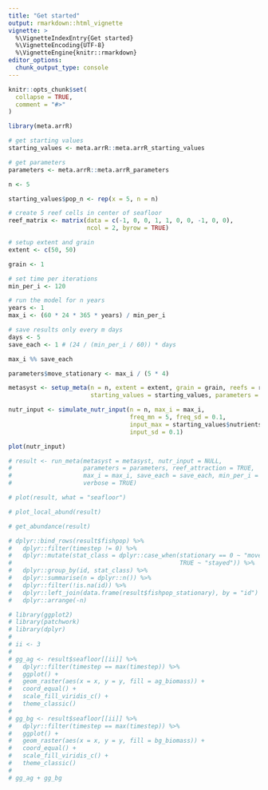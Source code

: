 ```yaml
---
title: "Get started"
output: rmarkdown::html_vignette
vignette: >
  %\VignetteIndexEntry{Get started}
  %\VignetteEncoding{UTF-8}
  %\VignetteEngine{knitr::rmarkdown}
editor_options: 
  chunk_output_type: console
---
```


```r
knitr::opts_chunk$set(
  collapse = TRUE,
  comment = "#>"
)
```

```r
library(meta.arrR)

```

```r

# get starting values
starting_values <- meta.arrR::meta.arrR_starting_values

# get parameters
parameters <- meta.arrR::meta.arrR_parameters

n <- 5

starting_values$pop_n <- rep(x = 5, n = n)

# create 5 reef cells in center of seafloor
reef_matrix <- matrix(data = c(-1, 0, 0, 1, 1, 0, 0, -1, 0, 0), 
                      ncol = 2, byrow = TRUE)

# setup extent and grain
extent <- c(50, 50)

grain <- 1

# set time per iterations
min_per_i <- 120

# run the model for n years
years <- 1
max_i <- (60 * 24 * 365 * years) / min_per_i

# save results only every m days
days <- 5
save_each <- 1 # (24 / (min_per_i / 60)) * days

max_i %% save_each

parameters$move_stationary <- max_i / (5 * 4)

metasyst <- setup_meta(n = n, extent = extent, grain = grain, reefs = reef_matrix, 
                       starting_values = starting_values, parameters = parameters)

nutr_input <- simulate_nutr_input(n = n, max_i = max_i,
                                  freq_mn = 5, freq_sd = 0.1,
                                  input_max = starting_values$nutrients_pool,
                                  input_sd = 0.1)

plot(nutr_input)
```

```r

# result <- run_meta(metasyst = metasyst, nutr_input = NULL,
#                    parameters = parameters, reef_attraction = TRUE,
#                    max_i = max_i, save_each = save_each, min_per_i = min_per_i, 
#                    verbose = TRUE)

```

```r

# plot(result, what = "seafloor")

# plot_local_abund(result)

# get_abundance(result)

# dplyr::bind_rows(result$fishpop) %>% 
#   dplyr::filter(timestep != 0) %>% 
#   dplyr::mutate(stat_class = dplyr::case_when(stationary == 0 ~ "moved", 
#                                               TRUE ~ "stayed")) %>%
#   dplyr::group_by(id, stat_class) %>% 
#   dplyr::summarise(n = dplyr::n()) %>% 
#   dplyr::filter(!is.na(id)) %>% 
#   dplyr::left_join(data.frame(result$fishpop_stationary), by = "id") %>% 
#   dplyr::arrange(-n)

# library(ggplot2)
# library(patchwork)
# library(dplyr)
# 
# ii <- 3
# 
# gg_ag <- result$seafloor[[ii]] %>% 
#   dplyr::filter(timestep == max(timestep)) %>% 
#   ggplot() + 
#   geom_raster(aes(x = x, y = y, fill = ag_biomass)) + 
#   coord_equal() + 
#   scale_fill_viridis_c() + 
#   theme_classic()
# 
# gg_bg <- result$seafloor[[ii]] %>% 
#   dplyr::filter(timestep == max(timestep)) %>% 
#   ggplot() + 
#   geom_raster(aes(x = x, y = y, fill = bg_biomass)) + 
#   coord_equal() + 
#   scale_fill_viridis_c() + 
#   theme_classic()
# 
# gg_ag + gg_bg

```
